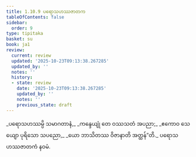 ```yaml
---
title: 1.10.9 ပရောသဟဿဇာတက
tableOfContents: false
sidebar:
  order: 9
type: tipitaka
basket: su
book: ja1
review:
  current: review
  updated: '2025-10-23T09:13:38.267285'
  updated_by: ''
  notes: ''
  history:
  - state: review
    date: '2025-10-23T09:13:38.267285'
    updated_by: ''
    notes: ''
    previous_state: draft
---
```



<ReviewStatus review={frontmatter.review} showDetails={true} />

<HypothesisAnnotation frontmatter={frontmatter} />

<DynamicBreadcrumb />

<Division number="99" book="ja1" e="ch" v="22" p="23">

<Paragraph number="218" type="verses" book="ja1">
_ပရောသဟဿမ္ပိ သမာဂတာနံ,_  
_ကန္ဒေယျုံ တေ ဝဿသတံ အပညာ;_  
_ဧကောဝ သေယျော ပုရိသော သပညော,_  
_ယော ဘာသိတဿ ဝိဇာနာတိ အတ္ထန်”တိ._  


</Paragraph>
</Division>

<Paragraph number="219" type="center" book="ja1">
ပရောသဟဿဇာတကံ နဝမံ.
</Paragraph>